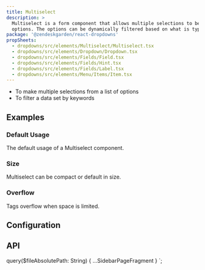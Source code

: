 ```yaml
---
title: Multiselect
description: >
  Multiselect is a form component that allows multiple selections to be made from a list of
  options. The options can be dynamically filtered based on what is typed.
package: '@zendeskgarden/react-dropdowns'
propSheets:
  - dropdowns/src/elements/Multiselect/Multiselect.tsx
  - dropdowns/src/elements/Dropdown/Dropdown.tsx
  - dropdowns/src/elements/Fields/Field.tsx
  - dropdowns/src/elements/Fields/Hint.tsx
  - dropdowns/src/elements/Fields/Label.tsx
  - dropdowns/src/elements/Menu/Items/Item.tsx
---
```


<Usage>
  <Use>
    <ul>
      <li>To make multiple selections from a list of options</li>
      <li>To filter a data set by keywords</li>
    </ul>
  </Use>
</Usage>

## Examples

### Default Usage

The default usage of a Multiselect component.


<CodeExample code={MultiselectDefaultCode}>
  <MultiselectDefault />
</CodeExample>

### Size

Multiselect can be compact or default in size.


<CodeExample code={MultiselectSizeCode}>
  <MultiselectSize />
</CodeExample>

### Overflow

Tags overflow when space is limited.


<CodeExample code={MultiselectOverflowCode}>
  <MultiselectOverflow />
</CodeExample>

## Configuration

<Configuration reactPackage={props.data.mdx.package} propSheets={props.data.mdx.propsSheets} />

## API

<PropSheets propSheets={props.data.mdx.propsSheets} />


  query($fileAbsolutePath: String) {
    ...SidebarPageFragment
  }
`;
